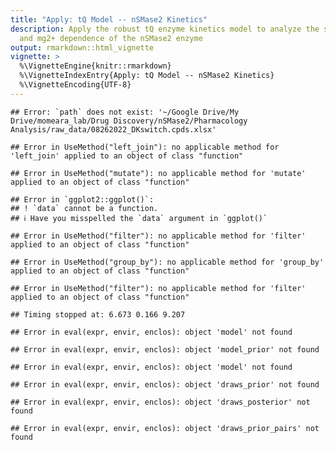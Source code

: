 ```yaml
---
title: "Apply: tQ Model -- nSMase2 Kinetics"
description: Apply the robust tQ enzyme kinetics model to analyze the substrate
  and mg2+ dependence of the nSMase2 enzyme
output: rmarkdown::html_vignette
vignette: >
  %\VignetteEngine{knitr::rmarkdown}
  %\VignetteIndexEntry{Apply: tQ Model -- nSMase2 Kinetics}
  %\VignetteEncoding{UTF-8}
---
```

  







```
## Error: `path` does not exist: '~/Google Drive/My Drive/momeara_lab/Drug Discovery/nSMase2/Pharmacology Analysis/raw_data/08262022_DKswitch.cpds.xlsx'
```

```
## Error in UseMethod("left_join"): no applicable method for 'left_join' applied to an object of class "function"
```

```
## Error in UseMethod("mutate"): no applicable method for 'mutate' applied to an object of class "function"
```



```
## Error in `ggplot2::ggplot()`:
## ! `data` cannot be a function.
## ℹ Have you misspelled the `data` argument in `ggplot()`
```



```
## Error in UseMethod("filter"): no applicable method for 'filter' applied to an object of class "function"
```



```
## Error in UseMethod("group_by"): no applicable method for 'group_by' applied to an object of class "function"
```



```
## Error in UseMethod("filter"): no applicable method for 'filter' applied to an object of class "function"
```

```
## Timing stopped at: 6.673 0.166 9.207
```



```
## Error in eval(expr, envir, enclos): object 'model' not found
```

```
## Error in eval(expr, envir, enclos): object 'model_prior' not found
```

```
## Error in eval(expr, envir, enclos): object 'model' not found
```


```
## Error in eval(expr, envir, enclos): object 'draws_prior' not found
```

```
## Error in eval(expr, envir, enclos): object 'draws_posterior' not found
```

```
## Error in eval(expr, envir, enclos): object 'draws_prior_pairs' not found
```








